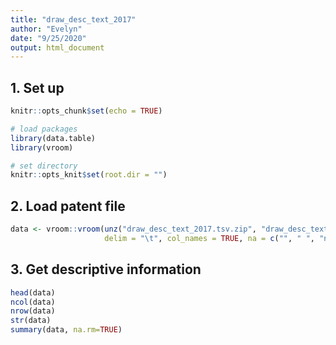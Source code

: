 ---
title: "draw_desc_text_2017"
author: "Evelyn"
date: "9/25/2020"
output: html_document
---

## 1. Set up
```{r setup, include=FALSE}
knitr::opts_chunk$set(echo = TRUE)

# load packages
library(data.table)
library(vroom)

# set directory
knitr::opts_knit$set(root.dir = "")
```

## 2. Load patent file
```{r}
data <- vroom::vroom(unz("draw_desc_text_2017.tsv.zip", "draw_desc_text_2017.tsv"), 
                     delim = "\t", col_names = TRUE, na = c("", " ", "na", "NA", "N/A"))
```

## 3. Get descriptive information
```{r}
head(data)
ncol(data)
nrow(data)
str(data)
summary(data, na.rm=TRUE)
```
